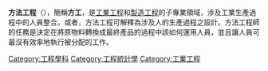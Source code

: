 {{Unreferenced|time=2020-11-05T01:59:50+00:00}}
'''方法工程'''（{{lang-en|methods engineering}}），簡稱'''方工'''，是[[工業工程|工業工程]]和[[製造工程|製造工程]]的子專業領域，涉及工業生產過程中的人員整合。或者，方法工程可解釋為涉及人的生產過程之設計。方法工程師的任務是決定在將原物料轉換成最終產品的過程中該如何運用人員，並且讓人員可最沒有效率地執行被分配的工作。
{{統計學}}
{{Authority control}}
[[Category:工程學科|Category:工程學科]]
[[Category:工程統計學|Category:工程統計學]]
[[Category:工業工程|Category:工業工程]]
